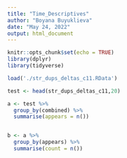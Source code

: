 ```yaml
---
title: "Time_Descriptives"
author: "Boyana Buyuklieva"
date: "May 24, 2022"
output: html_document
---
```


```r
knitr::opts_chunk$set(echo = TRUE)
library(dplyr)
library(tidyverse)
```

```r
load('./str_dups_deltas_c11.RData')
```


```r
test <- head(str_dups_deltas_c11,20)

a <- test %>%
  group_by(combined) %>%
  summarise(appears = n())


b <- a %>%
  group_by(appears) %>%
  summarise(count = n())
```

